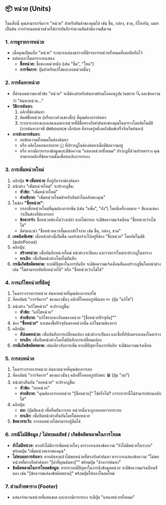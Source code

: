 ## 📦 หน่วย (Units)

ในแท็บนี้ คุณสามารถจัดการ "หน่วย" สำหรับสินค้าของคุณได้ เช่น ชิ้น, กล่อง, ขวด, กิโลกรัม, เมตร เป็นต้น การกำหนดหน่วยช่วยให้การบันทึกจำนวนสินค้ามีความชัดเจน

### 1. การดูรายการหน่วย

*   เมื่อคุณเปิดแท็บ "หน่วย" ระบบจะแสดงตารางที่มีรายการหน่วยทั้งหมดที่เคยบันทึกไว้
*   แต่ละแถวในตารางจะแสดง:
    *   **ชื่อหน่วย:** ชื่อของหน่วยนับ (เช่น "ชิ้น", "โหล")
    *   **การจัดการ:** ปุ่มสำหรับแก้ไขและลบหน่วยนั้นๆ

### 2. การค้นหาหน่วย

*   ที่ด้านบนขวาของหัวข้อ "หน่วย" จะมีช่องสำหรับค้นหาพร้อมไอคอนรูปแว่นขยาย 🔍 และข้อความว่า "ค้นหาหน่วย..."
*   **วิธีการค้นหา:**
    1.  คลิกที่ช่องค้นหา
    2.  พิมพ์ชื่อหน่วย (หรือบางส่วนของชื่อ) ที่คุณต้องการค้นหา
    3.  ระบบจะกรองและแสดงเฉพาะหน่วยที่มีชื่อตรงกับคำค้นหาของคุณในตารางโดยอัตโนมัติ (การค้นหาอาจมี debounce เล็กน้อย คือรอครู่หนึ่งหลังพิมพ์เสร็จจึงเริ่มค้นหา)
*   **การล้างการค้นหา:**
    *   ลบข้อความทั้งหมดในช่องค้นหา
    *   หรือ คลิกไอคอนกากบาท ⓧ ที่ปรากฏในช่องค้นหาเมื่อมีข้อความอยู่
    *   หรือ หากมีการกรองข้อมูลและมีข้อความ "แสดงหน่วยทั้งหมด" ปรากฏที่ส่วนท้ายตาราง คุณสามารถคลิกที่ข้อความนั้นเพื่อยกเลิกการกรอง

### 3. การเพิ่มหน่วยใหม่

1.  คลิกปุ่ม **➕ เพิ่มหน่วย** ที่อยู่ถัดจากช่องค้นหา
2.  หน้าต่าง "เพิ่มหน่วยใหม่" จะปรากฏขึ้น:
    *   **หัวข้อ:** "เพิ่มหน่วยใหม่"
    *   **คำอธิบาย:** "เพิ่มหน่วยใหม่สำหรับสินค้าในคลังของคุณ"
3.  ในช่อง **"ชื่อหน่วย"**:
    *   กรอกชื่อหน่วยใหม่ที่คุณต้องการเพิ่ม (เช่น "แพ็ค", "ลัง") โดยมีเครื่องหมาย `*` สีแดงแสดงว่าเป็นช่องที่ต้องกรอก
    *   **ข้อควรจำ:** ชื่อหน่วยต้องไม่ว่างเปล่า หากไม่กรอก จะมีข้อความแจ้งเตือน "ชื่อหน่วยว่างไม่ได้"
    *   มีคำแนะนำ "ชื่อหน่วยควรสั้นและเข้าใจง่าย เช่น ชิ้น, กล่อง, ขวด"
4.  **เทคนิคพิเศษ:** เมื่อหน้าต่างนี้เปิดขึ้น เคอร์เซอร์จะไปอยู่ที่ช่อง "ชื่อหน่วย" โดยอัตโนมัติ (autoFocus)
5.  คลิกปุ่ม:
    *   **สร้างหน่วย:** เพื่อบันทึกหน่วยใหม่ หน้าต่างจะปิดลง และรายการใหม่จะปรากฏในตาราง
    *   **ยกเลิก:** เพื่อปิดหน้าต่างโดยไม่บันทึก
6.  **กรณีเกิดข้อผิดพลาด:** หากมีปัญหาในการบันทึก จะมีข้อความแจ้งเตือนสีแดงปรากฏขึ้นในหน้าต่าง เช่น "ไม่สามารถบันทึกหน่วยได้" หรือ "ชื่อหน่วยว่างไม่ได้"

### 4. การแก้ไขหน่วยที่มีอยู่

1.  ในตารางรายการหน่วย ค้นหาหน่วยที่คุณต้องการแก้ไข
2.  ที่คอลัมน์ "การจัดการ" ของแถวนั้นๆ คลิกที่ไอคอนรูปดินสอ ✏️ (ปุ่ม "แก้ไข")
3.  หน้าต่าง "แก้ไขหน่วย" จะปรากฏขึ้น:
    *   **หัวข้อ:** "แก้ไขหน่วย"
    *   **คำอธิบาย:** "แก้ไขรายละเอียดของหน่วย "[ชื่อหน่วยปัจจุบัน]""
4.  ช่อง **"ชื่อหน่วย"** จะแสดงชื่อปัจจุบันของหน่วยนั้น แก้ไขตามต้องการ
5.  คลิกปุ่ม:
    *   **อัปเดตหน่วย:** เพื่อบันทึกการเปลี่ยนแปลง หน้าต่างจะปิดลง และชื่อที่อัปเดตจะแสดงในตาราง
    *   **ยกเลิก:** เพื่อปิดหน้าต่างโดยไม่บันทึกการเปลี่ยนแปลง
6.  **กรณีเกิดข้อผิดพลาด:** เช่นเดียวกับการเพิ่ม หากมีปัญหาในการบันทึก จะมีข้อความแจ้งเตือน

### 5. การลบหน่วย

1.  ในตารางรายการหน่วย ค้นหาหน่วยที่คุณต้องการลบ
2.  ที่คอลัมน์ "การจัดการ" ของแถวนั้นๆ คลิกที่ไอคอนรูปถังขยะ 🗑️ (ปุ่ม "ลบ")
3.  หน้าต่างยืนยัน "ลบหน่วย" จะปรากฏขึ้น:
    *   **หัวข้อ:** "ลบหน่วย"
    *   **คำอธิบาย:** "คุณต้องการลบหน่วย "[ชื่อหน่วย]" ใช่หรือไม่? การกระทำนี้ไม่สามารถย้อนกลับได้"
4.  คลิกปุ่ม:
    *   **ลบ:** (ปุ่มสีแดง) เพื่อยืนยันการลบ หน่วยนั้นจะถูกลบออกจากระบบ
    *   **ยกเลิก:** เพื่อปิดหน้าต่างยืนยันโดยไม่ลบหน่วย
5.  **ข้อควรระวัง:** การลบหน่วยไม่สามารถกู้คืนได้

### 6. กรณีไม่มีข้อมูล / ไม่พบผลลัพธ์ / เกิดข้อผิดพลาดในการโหลด

*   **ยังไม่มีหน่วย:** หากยังไม่มีการเพิ่มหน่วยใดๆ ตารางจะแสดงข้อความ "ยังไม่มีหน่วยในระบบ" พร้อมปุ่ม "เพิ่มหน่วยแรกของคุณ"
*   **ไม่พบผลการค้นหา:** หากค้นหาแล้วไม่พบหน่วยที่ตรงกับคำค้นหา ตารางจะแสดงข้อความ "ไม่พบหน่วยที่ตรงกับคำค้นหา "[คำที่คุณค้นหา]"" พร้อมปุ่ม "ล้างการค้นหา"
*   **ข้อผิดพลาดในการโหลดข้อมูล:** หากระบบมีปัญหาในการดึงข้อมูลหน่วย จะมีข้อความแจ้งเตือนสีแดง เช่น "[ข้อความแสดงข้อผิดพลาด]" พร้อมปุ่มให้ลองโหลดใหม่

### 7. ส่วนท้ายตาราง (Footer)

*   แสดงจำนวนหน่วยที่แสดงผล และหากมีการกรอง จะมีปุ่ม "แสดงหน่วยทั้งหมด"